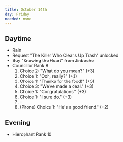 ```yaml
---
title: October 14th
day: Friday
needed: none
---
```


## Daytime
- Rain
- Request "The Killer Who Cleans Up Trash" unlocked
- Buy "Knowing the Heart" from Jinbocho
- Councillor Rank 8
    1. Choice 2: "What do you mean?" (+3)
    1. Choice 1: "Ooh, really?" (+3)
    1. Choice 1: "Thanks for the food!" (+3)
    1. Choice 3: "We've made a deal." (+3)
    1. Choice 1: "Congratulations." (+3)
    1. Choice 1: "I sure do." (+3)
    1. \-
    1. (Phone) Choice 1: "He's a good friend." (+2)

## Evening
- Hierophant Rank 10